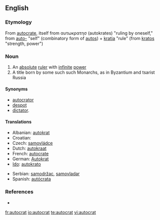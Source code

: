==English==

===Etymology===
From {{F.}} [[autocrate]], itself from {{Gk.}} αυτωκρατησ (autokrates) "ruling by oneself," from [[auto-]] "self" (combinatory form of [[autos]]) + [[kratia]] "rule" (from [[kratos]] "strength, power")

===Noun===
{{en-noun}}

# An [[absolute]] [[ruler]] with [[infinite]] [[power]]
# A title born by some such such Monarchs, as in Byzantium and tsarist Russia

====Synonyms====
* [[autocrator]]
* [[despot]]
* [[dictator]].

====Translations====
{{trans-top|ruler with absolute power}}
*Albanian: [[autokrat]] {{m}}
*Croatian: {{t|hr|autokrat|m}}
*Czech: [[samovládce]] {{m}}
*Dutch: [[autokraat]] {{m}}
*French: [[autocrate]] {{m}}
*German: [[Autokrat]] {{m}} 
*[[Ido]]: [[autokrato]]
{{trans-mid}}
*Serbian: [[samodržac]], [[samovladar]]
*Spanish: [[autócrata]] {{m}}
{{trans-bottom}}

===References===
*{{R:Online Etymology Dictionary}}

[[fr:autocrat]]
[[io:autocrat]]
[[te:autocrat]]
[[vi:autocrat]]